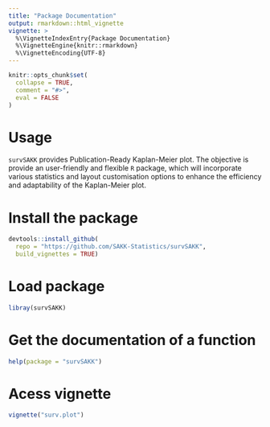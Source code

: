 ```yaml
---
title: "Package Documentation"
output: rmarkdown::html_vignette
vignette: >
  %\VignetteIndexEntry{Package Documentation}
  %\VignetteEngine{knitr::rmarkdown}
  %\VignetteEncoding{UTF-8}
---
```


```r
knitr::opts_chunk$set(
  collapse = TRUE,
  comment = "#>",
  eval = FALSE
)
```

# Usage

`survSAKK` provides Publication-Ready Kaplan-Meier plot. The objective is provide an user-friendly and flexible `R` package, which will incorporate various statistics and layout customisation options to enhance the efficiency and adaptability of the Kaplan-Meier plot. 


# Install the package

```r
devtools::install_github(
  repo = "https://github.com/SAKK-Statistics/survSAKK",
  build_vignettes = TRUE)
```

# Load package

```r
libray(survSAKK)
```

# Get the documentation of a function 

```r
help(package = "survSAKK")
```

# Acess vignette

```r
vignette("surv.plot")
```



